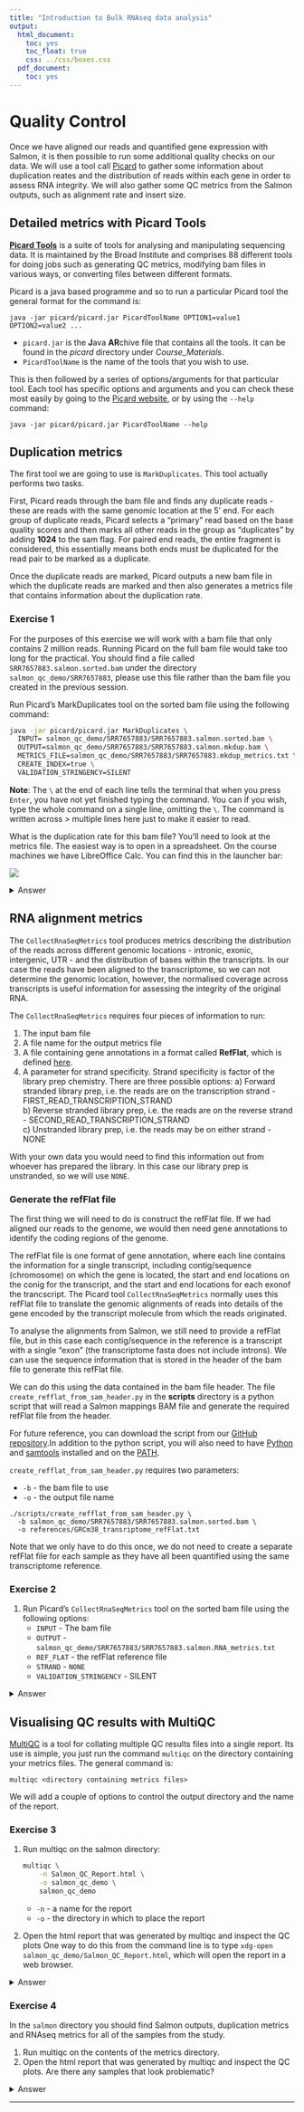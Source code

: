 ```yaml
---
title: "Introduction to Bulk RNAseq data analysis"
output:
  html_document:
    toc: yes
    toc_float: true
    css: ../css/boxes.css
  pdf_document:
    toc: yes
---
```


# Quality Control

Once we have aligned our reads and quantified gene expression with Salmon, it is
then possible to run some additional quality checks on our data. We will use a 
tool call [Picard](https://broadinstitute.github.io/picard/) to gather some 
information about duplication reates and the distribution of reads within each
gene in order to assess RNA integrity. We will also gather some QC metrics from
the Salmon outputs, such as alignment rate and insert size.

## Detailed metrics with Picard Tools

[**Picard Tools**](https://broadinstitute.github.io/picard/) is a suite of
tools for analysing and manipulating sequencing data. It is maintained by the
Broad Institute and comprises 88 different tools for doing jobs such as
generating QC metrics, modifying bam files in various ways, or converting files
between different formats.

Picard is a java based programme and so to run a particular Picard tool the
general format for the command is:

```
java -jar picard/picard.jar PicardToolName OPTION1=value1 OPTION2=value2 ...
```

* `picard.jar` is the **J**ava **AR**chive file that contains all the tools. It
  can be found in the *picard* directory under *Course_Materials*. 
* `PicardToolName` is the name of the tools that you wish to use. 

This is then followed by a series of options/arguments for that particular
tool. Each tool has specific options and arguments and you can check these
most easily by going to the [Picard
website](https://broadinstitute.github.io/picard/), or by using the `--help`
command:

```
java -jar picard/picard.jar PicardToolName --help
```

## Duplication metrics

The first tool we are going to use is `MarkDuplicates`. This tool
actually performs two tasks. 

First, Picard reads through the bam file and finds any duplicate reads - these
are reads with the same genomic location at the 5' end. For each group of
duplicate reads, Picard selects a "primary" read based on the base quality
scores and then marks all other reads in the group as "duplicates" by adding
**1024** to the sam flag. For paired end reads, the entire fragment is
considered, this essentially means both ends must be duplicated for the read
pair to be marked as a duplicate.

Once the duplicate reads are marked, Picard outputs a new bam file in which the 
duplicate reads are marked and then also generates a metrics file that contains
information about the duplication rate.

### Exercise 1

:::exercise

For the purposes of this exercise we will work with a bam file that only
contains 2 million reads. Running Picard on the full bam file would take too
long for the practical. 
You should find a file called `SRR7657883.salmon.sorted.bam` under the directory `salmon_qc_demo/SRR7657883`,
please use this file rather than the bam file you created in the previous session.

Run Picard's MarkDuplicates tool on the sorted bam file using the following command:
   
```bash
java -jar picard/picard.jar MarkDuplicates \
  INPUT= salmon_qc_demo/SRR7657883/SRR7657883.salmon.sorted.bam \
  OUTPUT=salmon_qc_demo/SRR7657883/SRR7657883.salmon.mkdup.bam \
  METRICS_FILE=salmon_qc_demo/SRR7657883/SRR7657883.mkdup_metrics.txt \
  CREATE_INDEX=true \
  VALIDATION_STRINGENCY=SILENT 
```
    
**Note**: The `\` at the end of each line tells the terminal that when you 
press `Enter`, you have not yet finished typing the command. You can if you
wish, type the whole command on a single line, omitting the `\`. The command
is written across > multiple lines here just to make it easier to read.

What is the duplication rate for this bam file? You'll need to look at the
metrics file. The easiest way is to open in a spreadsheet. On the course 
machines we have LibreOffice Calc. You can find this in the launcher bar:

![](images/Launcher_bar_cacl.png)

<details><summary>Answer</summary>

We ran the command shown, which includes: 

- `salmon_qc_demo/SRR7657883/SRR7657883.salmon.mkdup.bam` - the BAM file with marked duplicates.
- `salmon_qc_demo/SRR7657883/SRR7657883.salmon.mkdup.bai` - the index for the BAM file.
- `salmon_qc_demo/SRR7657883/SRR7657883.salmon.mkdup_metrics.txt` - the duplication metrics will be writen to this file.

Opening that last file in LibreOffice shows the following:

![](images/MarkDuplicates_results.png)

The duplication rate reported is ~5%. 

Note that although the column headers for Picard say "PERCENT" or "PCT" the
number is in fact the decimal fraction and needs to be multiplied by 100 for
percent. Just an odd quirk of Picard.

</details>

:::

## RNA alignment metrics

The `CollectRnaSeqMetrics` tool produces metrics describing the distribution of
the reads across different genomic locations - intronic, exonic, intergenic,
UTR - and the distribution of bases within the transcripts. In our case the 
reads have been aligned to the transcriptome, so we can not determine the 
genomic location, however, the normalised coverage across transcripts is useful
information for assessing the integrity of the original RNA.

The `CollectRnaSeqMetrics` requires four pieces of information to run:

1. The input bam file  
2. A file name for the output metrics file
3. A file containing gene annotations in a format called **RefFlat**, which is
   defined
   [here](http://genome.ucsc.edu/goldenPath/gbdDescriptionsOld.html#RefFlat).
4. A parameter for strand specificity. Strand specificity is factor of the
   library prep chemistry. There are three possible options:
        a) Forward stranded library prep, i.e. the reads are on the
           transcription strand - FIRST_READ_TRANSCRIPTION_STRAND   
        b) Reverse stranded library prep, i.e. the reads are on the reverse
           strand - SECOND_READ_TRANSCRIPTION_STRAND  
        c) Unstranded library prep, i.e. the reads may be on either strand -
           NONE  
    
With your own data you would need to find this information out from whoever
has prepared the library. In this case our library prep is unstranded, so we
will use `NONE`.

### Generate the refFlat file
  
The first thing we will need to do is construct the refFlat file. 
If we had aligned our reads to the genome, we would then need gene annotations
to identify the coding regions of the genome. 

The refFlat file is one format of gene annotation, where each line contains the
information for a single transcript, including contig/sequence (chromosome) on
which the gene is located, the start and end locations on the conig for the
transcript, and the start and end locations for each exonof the trancscript. The
Picard tool `CollectRnaSeqMetrics` normally uses this refFlat file to translate
the genomic alignments of reads into details of the gene encoded by the
transcript molecule from which the reads originated.

To analyse the alignments from Salmon, we still need to provide a refFlat file,
but in this case each contig/sequence in the reference is a transcript with a
single "exon" (the transcriptome fasta does not include introns). We can use the
sequence information that is stored in the header of the bam file to generate
this refFlat file.

We can do this using the data contained in the bam file header. The file
`create_refflat_from_sam_header.py` in the **scripts** directory is a python
script that will read a Salmon mappings BAM file and generate the required
refFlat file from the header.

For future reference, you can download the script from our [GitHub
repository](https://github.com/crukci-bioinformatics/BamHeaderToRefflat).In
addition to the python script, you will also need to have
[Python](https://github.com/crukci-bioinformatics/BamHeaderToRefflat) and
[samtools](http://www.htslib.org/) installed and on the
[PATH](https://opensource.com/article/17/6/set-path-linux).

`create_refflat_from_sam_header.py` requires two parameters:

* `-b` - the bam file to use
* `-o` - the output file name

```
./scripts/create_refflat_from_sam_header.py \
  -b salmon_qc_demo/SRR7657883/SRR7657883.salmon.sorted.bam \
  -o references/GRCm38_transriptome_refFlat.txt
```

Note that we only have to do this once, we do not need to create a separate
refFlat file for each sample as they have all been quantified using the same
transcriptome reference.

### Exercise 2

:::exercise

1. Run Picard's `CollectRnaSeqMetrics` tool on the sorted bam file using the following options:
   * `INPUT` - The bam file
   * `OUTPUT` - `salmon_qc_demo/SRR7657883/SRR7657883.salmon.RNA_metrics.txt`
   * `REF_FLAT` - the refFlat reference file
   * `STRAND` - `NONE`
   * `VALIDATION_STRINGENCY` - SILENT

<details><summary>Answer</summary>

```bash
java -jar picard/picard.jar CollectRnaSeqMetrics \
          INPUT=salmon_qc_demo/SRR7657883/SRR7657883.salmon.sorted.bam \
          OUTPUT=salmon_qc_demo/SRR7657883/SRR7657883.salmon.RNA_metrics.txt \
          REF_FLAT=references/GRCm38_transriptome_refFlat.txt \
          STRAND=NONE \
          VALIDATION_STRINGENCY=SILENT
```

**Note**: The `\` at the end of each line tells the terminal that when you press 
`Enter`, you have not yet finished typing the command. You can if you wish, type
the whole command on a single line, omitting the `\`. The command is written across
multiple lines here just to make it easier to read.

The results of this analysis are best viewed graphically, we will do this in
the next exercise.

</details>
:::

## Visualising QC results with MultiQC

[MultiQC](https://multiqc.info/) is a tool for collating multiple QC results
files into a single report. Its use is simple, you just run the command
`multiqc` on the directory containing your metrics files. The general command is:

```
multiqc <directory containing metrics files>
```

We will add a couple of options to control the output directory and the name
of the report.

### Exercise 3

:::exercise

1. Run multiqc on the salmon directory: 

    ```bash
    multiqc \
        -n Salmon_QC_Report.html \
        -o salmon_qc_demo \
        salmon_qc_demo
    ```   
      * `-n` - a name for the report
      * `-o` - the directory in which to place the report
2. Open the html report that was generated by multiqc and inspect the QC plots
   One way to do this from the command line is to type 
   `xdg-open salmon_qc_demo/Salmon_QC_Report.html`, which will open the report
   in a web browser.

<details><summary>Answer</summary>

TODO

</details>
:::

### Exercise 4

:::exercise
In the `salmon` directory you should find Salmon outputs, duplication metrics
and RNAseq metrics for all of the samples from the study.  

1. Run multiqc on the contents of the metrics directory.   
2. Open the html report that was generated by multiqc and inspect the QC plots.
   Are there any samples that look problematic?

<details><summary>Answer</summary>

**1.**

```bash
multiqc -z -n Salmon_QC_Report.html -o salmon salmon
```

**2.**

SRR7657893 has low alignment rate, an insert size profile that is skewed to 
left with a median at ~180 bp and a transcript coverage profile that shows
a strong 3' bias. This suggests that the RNA in the this sample has been 
degraded.
NOTE: This sample is not real - we have mocked up the metrics files for the 
purpose of illustrating a poor quality data set. 

</details>
:::

---------------------------------------------------------------------